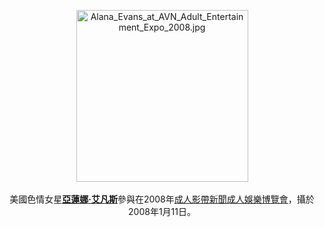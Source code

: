 <center>
[[File:Alana_Evans_at_AVN_Adult_Entertainment_Expo_2008.jpg|275px]]
<br><br>
美國色情女星'''[[亞蓮娜·艾凡斯|亞蓮娜·艾凡斯]]'''參與在2008年[[成人影帶新聞成人娛樂博覽會|成人影帶新聞成人娛樂博覽會]]，攝於2008年1月11日。
<p>
</center>